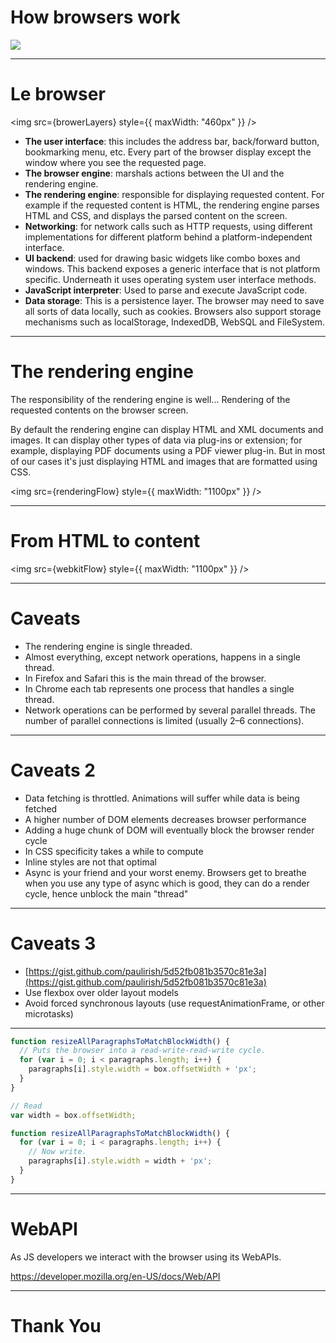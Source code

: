



# How browsers work

<div>
  <img src={itshouldbefun} style={{ maxWidth: "460px" }} />
</div>

---

<SideBySide>
<div>


# Le browser

<img src={browerLayers} style={{ maxWidth: "460px" }} />

</div>
<div>


- **The user interface**: this includes the address bar, back/forward button, bookmarking menu, etc. Every part of the browser display except the window where you see the requested page.
- **The browser engine**: marshals actions between the UI and the rendering engine.
- **The rendering engine**: responsible for displaying requested content. For example if the requested content is HTML, the rendering engine parses HTML and CSS, and displays the parsed content on the screen.
- **Networking**: for network calls such as HTTP requests, using different implementations for different platform behind a platform-independent interface.
- **UI backend**: used for drawing basic widgets like combo boxes and windows. This backend exposes a generic interface that is not platform specific. Underneath it uses operating system user interface methods.
- **JavaScript interpreter**: Used to parse and execute JavaScript code.
- **Data storage**: This is a persistence layer. The browser may need to save all sorts of data locally, such as cookies. Browsers also support storage mechanisms such as localStorage, IndexedDB, WebSQL and FileSystem.

</div>


</SideBySide>


---

# The rendering engine

The responsibility of the rendering engine is well... Rendering of the requested contents on the browser screen.

By default the rendering engine can display HTML and XML documents and images. It can display other types of data via plug-ins or extension; for example, displaying PDF documents using a PDF viewer plug-in.
But in most of our cases it's just displaying HTML and images that are formatted using CSS.

<img src={renderingFlow} style={{ maxWidth: "1100px" }} />

---

# From HTML to content

<img src={webkitFlow} style={{ maxWidth: "1100px" }} />

---

# Caveats

- The rendering engine is single threaded.
- Almost everything, except network operations, happens in a single thread.
- In Firefox and Safari this is the main thread of the browser.
- In Chrome each tab represents one process that handles a single thread.
- Network operations can be performed by several parallel threads. The number of parallel connections is limited (usually 2–6 connections).

---

# Caveats 2

- Data fetching is throttled. Animations will suffer while data is being fetched
- A higher number of DOM elements decreases browser performance
- Adding a huge chunk of DOM will eventually block the browser render cycle
- In CSS specificity takes a while to compute
- Inline styles are not that optimal
- Async is your friend and your worst enemy. Browsers get to breathe when you use any type of async which is good, they can do a render cycle, hence unblock the main "thread"

---

# Caveats 3

- [https://gist.github.com/paulirish/5d52fb081b3570c81e3a](https://gist.github.com/paulirish/5d52fb081b3570c81e3a)
- Use flexbox over older layout models
- Avoid forced synchronous layouts (use requestAnimationFrame, or other microtasks)

---

<CodeSurfer>

```js 2,4
function resizeAllParagraphsToMatchBlockWidth() {
  // Puts the browser into a read-write-read-write cycle.
  for (var i = 0; i < paragraphs.length; i++) {
    paragraphs[i].style.width = box.offsetWidth + 'px';
  }
}
```


```js 1:2,6:7
// Read
var width = box.offsetWidth;

function resizeAllParagraphsToMatchBlockWidth() {
  for (var i = 0; i < paragraphs.length; i++) {
    // Now write.
    paragraphs[i].style.width = width + 'px';
  }
}

```

</CodeSurfer>

---

# WebAPI

As JS developers we interact with the browser using its WebAPIs.

<a href="https://developer.mozilla.org/en-US/docs/Web/API">
  https://developer.mozilla.org/en-US/docs/Web/API
</a>

---

# Thank You

